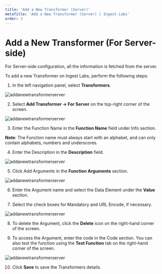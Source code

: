 ---
title: 'Add a New Transformer (Server)'
metaTitle: 'Add a New Transformer (Server) | Ingest Labs'
order: 3
--- 

# Add a New Transformer (For Server-side)

For Server-side configuration, all the information is fetched from the server.

To add a new Transformer on Ingest Labs, perform the following steps:

1.	In the left navigation panel, select **Transformers**.

![addanewtransformerserver](/images/transformersimages/transformersserver.png)

2.	Select **Add Transformer -> For Server** on the top-right corner of the screen.

![addanewtransformerserver](/images/transformersimages/addtransformersforserver.png)

3.	Enter the Function Name in the **Function Name** field under Info section.

**Note**: The Function name must always start with an alphabet, and can only contain alphabets, numbers and underscores.

4.	Enter the Description in the **Description** field.

![addanewtransformerserver](/images/transformersimages/newtransformersserver.png)

5.	Click Add Arguments in the **Function Arguments** section.

![addanewtransformerserver](/images/transformersimages/addargumentserver.png)

6.	Enter the Argument name and select the Data Element under the **Value** section.

7.	Select the check boxes for Mandatory and URL Encode, if necessary.

![addanewtransformerserver](/images/transformersimages/functionargumentsserver.png)

8.	To delete the Argument, click the **Delete** icon on the right-hand corner of the screen.

9.	To access the Argument, enter the code in the Code section. You can also test the function using the **Test Function** tab on the right-hand corner of the screen.

![addanewtransformerserver](/images/transformersimages/codeserver.png)

10.	Click **Save** to save the Transformers details.



